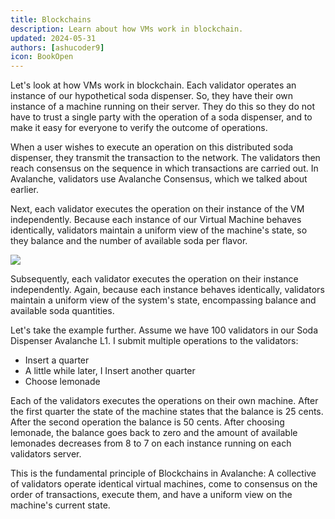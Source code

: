 ```yaml
---
title: Blockchains
description: Learn about how VMs work in blockchain.
updated: 2024-05-31
authors: [ashucoder9]
icon: BookOpen
---
```



Let's look at how VMs work in <GlossaryTerm>blockchain</GlossaryTerm>. Each validator operates an instance of our hypothetical soda dispenser. So, they have their own instance of a machine running on their server. They do this so they do not have to trust a single party with the operation of a soda dispenser,  and to make it easy for everyone to verify the outcome of operations.

When a user wishes to execute an operation on this distributed soda dispenser, they transmit the transaction to the network. The validators then reach consensus on the sequence in which transactions are carried out. In Avalanche, validators use <GlossaryTerm>Avalanche Consensus</GlossaryTerm>, which we talked about earlier.

<Quiz quizId="112"/>

Next, each validator executes the operation on their instance of the VM independently. Because each instance of our Virtual Machine behaves identically, validators maintain a uniform view of the machine's state, so they balance and the number of available soda per flavor.

![](/course-images/avalanche-fundamentals/28.png)

Subsequently, each validator executes the operation on their instance independently. Again, because each instance behaves identically, validators maintain a uniform view of the system's state, encompassing balance and available soda quantities. 

Let's take the example further. Assume we have 100 validators in our Soda Dispenser <GlossaryTerm>Avalanche L1</GlossaryTerm>. I submit multiple operations to the validators:

- Insert a quarter
- A little while later, I Insert another quarter
- Choose lemonade

Each of the validators executes the operations on their own machine. After the first quarter the state of the machine states that the balance is 25 cents. After the second operation the balance is 50 cents. After choosing lemonade, the balance goes back to zero and the amount of available lemonades decreases from 8 to 7 on each instance running on each validators server.

This is the fundamental principle of <GlossaryTerm>Blockchain</GlossaryTerm>s in Avalanche: A collective of validators operate identical virtual machines, come to consensus on the order of transactions, execute them, and have a uniform view on the machine's current state.

<Quiz quizId="113"/>